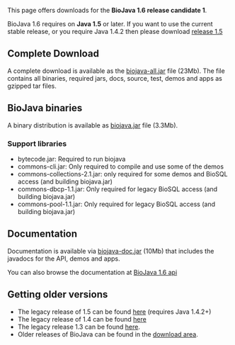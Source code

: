 This page offers downloads for the <b>BioJava 1.6 release candidate 1</b>. 

BioJava 1.6 requires on <b>Java 1.5</b> or later. If you want to use the current stable release, or you require Java 1.4.2 then please download [[BioJava:Download 1.5| release 1.5]]


== Complete Download ==
A complete download is available as the [http://www.biojava.org/download/bj16/rc1/all/biojava-all.jar biojava-all.jar] file (23Mb). The file contains all binaries, required jars, docs, source, test, demos and apps as gzipped tar files.

== BioJava binaries ==

A  binary distribution is available as [http://www.biojava.org/download/bj16/rc1/bin/biojava.jar biojava.jar] file (3.3Mb). 

=== Support libraries ===

*  bytecode.jar: Required to run biojava
*  commons-cli.jar: Only required to compile and use some of the demos
*  commons-collections-2.1.jar: only required for some demos and BioSQL access (and building biojava.jar)
*  commons-dbcp-1.1.jar: Only required for legacy BioSQL access (and building biojava.jar)
*  commons-pool-1.1.jar: Only required for legacy BioSQL access (and building biojava.jar)


== Documentation ==

Documentation is available via [http://www.biojava.org/download/bj16/rc1//doc/biojava-doc.jar biojava-doc.jar] (10Mb) that includes the javadocs for the API, demos and apps.

You can also browse the documentation at [http://www.biojava.org/docs/api16/ BioJava 1.6 api]

== Getting older versions ==

* The legacy release of 1.5 can be found [[BioJava:Download 1.5|here]] (requires Java 1.4.2+)
* The legacy release of 1.4 can be found [[BioJava:Download 1.4|here]]
* The legacy release 1.3 can be found [[BioJava:Download 1.3|here]].
* Older releases of BioJava can be found in the [http://www.biojava.org/download/ download area].